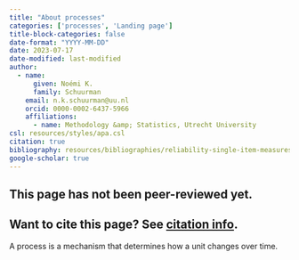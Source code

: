 ```yaml
---
title: "About processes"
categories: ['processes', 'Landing page']
title-block-categories: false
date-format: "YYYY-MM-DD"
date: 2023-07-17
date-modified: last-modified
author:
  - name:
      given: Noémi K.
      family: Schuurman
    email: n.k.schuurman@uu.nl
    orcid: 0000-0002-6437-5966
    affiliations:
      - name: Methodology &amp; Statistics, Utrecht University
csl: resources/styles/apa.csl
citation: true
bibliography: resources/bibliographies/reliability-single-item-measures.bib
google-scholar: true
---
```


::: callout-caution
## This page has not been peer-reviewed yet.
:::

::: callout-note
## Want to cite this page? See [citation info](PageTemplate.html#citation).
:::

A process is a mechanism that determines how a unit changes over time.